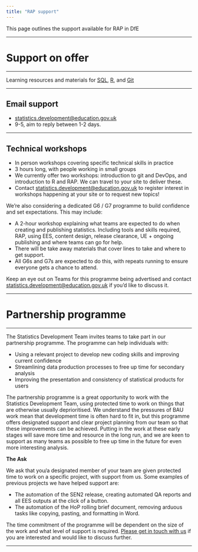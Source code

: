 ```yaml
---
title: "RAP support"
---
```


<p class="text-muted">This page outlines the support available for RAP in DfE</p>

---

# Support on offer

---

Learning resources and materials for [SQL](../learning-development/sql.html), [R](../learning-development/r.html), and [Git](../learning-development/git.html)

---

## Email support

 * [statistics.development@education.gov.uk](mailto:statistics.development@education.gov.uk)  
 * 9-5, aim to reply between 1-2 days.

---

## Technical workshops

 *	In person workshops covering specific technical skills in practice
 *	3 hours long, with people working in small groups
 *	We currently offer two workshops: introduction to git and DevOps, and introduction to R and RAP. We can travel to your site to deliver these. 
 * Contact [statistics.development@education.gov.uk](mailto:statistics.development@education.gov.uk) to register interest in workshops happening at your site or to request new topics!

We’re also considering a dedicated G6 / G7 programme to build confidence and set expectations. This may include:

 * A 2-hour workshop explaining what teams are expected to do when creating and publishing statistics. Including tools and skills required, RAP, using EES, content design, release clearance, UE + ongoing publishing and where teams can go for help.
 * There will be take away materials that cover lines to take and where to get support.
 * All G6s and G7s are expected to do this, with repeats running to ensure everyone gets a chance to attend.
 
Keep an eye out on Teams for this programme being advertised and contact [statistics.development@education.gov.uk](mailto:statistics.development@education.gov.uk) if you'd like to discuss it.

---

# Partnership programme

---

The Statistics Development Team invites teams to take part in our partnership programme. The programme can help individuals with:

* Using a relevant project to develop new coding skills and improving current confidence
* Streamlining data production processes to free up time for secondary analysis
* Improving the presentation and consistency of statistical products for users

The partnership programme is a great opportunity to work with the Statistics Development Team, using protected time to work on things that are otherwise usually deprioritised. We understand the pressures of BAU work mean that development time is often hard to fit in, but this programme offers designated support and clear project planning from our team so that these improvements can be achieved. Putting in the work at these early stages will save more time and resource in the long run, and we are keen to support as many teams as possible to free up time in the future for even more interesting analysis.

**The Ask**

We ask that you/a designated member of your team are given protected time to work on a specific project, with support from us. Some examples of previous projects we have helped support are:

* The automation of the SEN2 release, creating automated QA reports and all EES outputs at the click of a button.
* The automation of the HoP rolling brief document, removing arduous tasks like copying, pasting, and formatting in Word.

The time commitment of the programme will be dependent on the size of the work and what level of support is required. [Please get in touch with us](mailto:Statistics.DEVELOPMENT@education.gov.uk) if you are interested and would like to discuss further.

---
